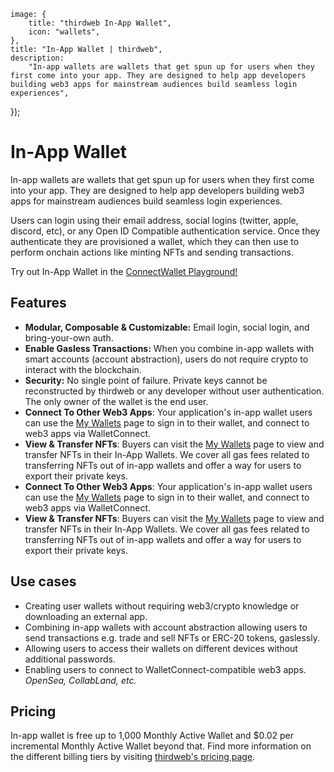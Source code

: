 
	image: {
		title: "thirdweb In-App Wallet",
		icon: "wallets",
	},
	title: "In-App Wallet | thirdweb",
	description:
		"In-app wallets are wallets that get spun up for users when they first come into your app. They are designed to help app developers building web3 apps for mainstream audiences build seamless login experiences",
});

# In-App Wallet

In-app wallets are wallets that get spun up for users when they first come into your app. They are designed to help app developers building web3 apps for mainstream audiences build seamless login experiences.

Users can login using their email address, social logins (twitter, apple, discord, etc), or any Open ID Compatible authentication service. Once they authenticate they are provisioned a wallet, which they can then use to perform onchain actions like minting NFTs and sending transactions.

<DocImage src={EmbedOverview} />

<Callout variant='info' title="Playground">

Try out In-App Wallet in the [ConnectWallet Playground!](https://thirdweb.com/dashboard/wallets/connect)

</Callout>

## Features

- **Modular, Composable & Customizable:** Email login, social login, and bring-your-own auth.
- **Enable Gasless Transactions:** When you combine in-app wallets with smart accounts (account abstraction), users do not require crypto to interact with the blockchain.
- **Security:** No single point of failure. Private keys cannot be reconstructed by thirdweb or any developer without user authentication. The only owner of the wallet is the end user.
- **Connect To Other Web3 Apps**: Your application's in-app wallet users can use the [My Wallets](https://ews.thirdweb.com/wallet) page to sign in to their wallet, and connect to web3 apps via WalletConnect.
- **View & Transfer NFTs**: Buyers can visit the [My Wallets](https://ews.thirdweb.com/wallet) page to view and transfer NFTs in their In-App Wallets. We cover all gas fees related to transferring NFTs out of in-app wallets and offer a way for users to export their private keys.
- **Connect To Other Web3 Apps**: Your application's in-app wallet users can use the [My Wallets](https://ews.thirdweb.com/wallet) page to sign in to their wallet, and connect to web3 apps via WalletConnect.
- **View & Transfer NFTs**: Buyers can visit the [My Wallets](https://ews.thirdweb.com/wallet) page to view and transfer NFTs in their In-App Wallets. We cover all gas fees related to transferring NFTs out of in-app wallets and offer a way for users to export their private keys.

## Use cases

- Creating user wallets without requiring web3/crypto knowledge or downloading an external app.
- Combining in-app wallets with account abstraction allowing users to send transactions e.g. trade and sell NFTs or ERC-20 tokens, gaslessly.
- Allowing users to access their wallets on different devices without additional passwords.
- Enabling users to connect to WalletConnect-compatible web3 apps. _OpenSea, CollabLand, etc._

## Pricing

In-app wallet is free up to 1,000 Monthly Active Wallet and $0.02 per incremental Monthly Active Wallet beyond that. Find more information on the different billing tiers by visiting [thirdweb's pricing page](https://thirdweb.com/pricing).
